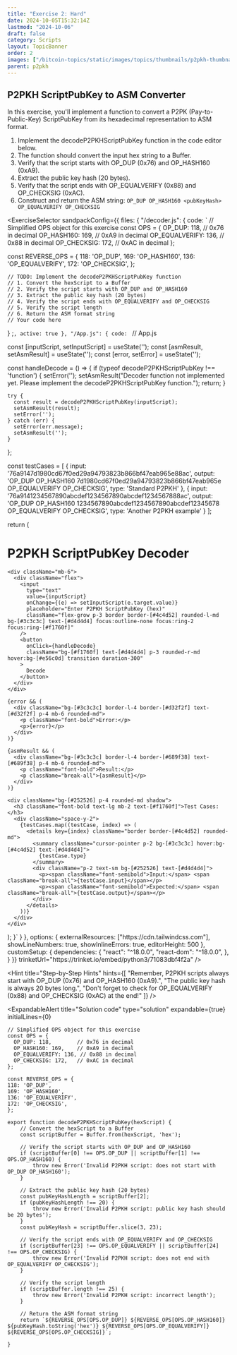 ```yaml
---
title: "Exercise 2: Hard"
date: 2024-10-05T15:32:14Z
lastmod: "2024-10-06"
draft: false
category: Scripts
layout: TopicBanner
order: 2
images: ["/bitcoin-topics/static/images/topics/thumbnails/p2pkh-thumbnail.webp"]
parent: p2pkh
---
```


## P2PKH ScriptPubKey to ASM Converter

In this exercise, you'll implement a function to convert a P2PK (Pay-to-Public-Key) ScriptPubKey from its hexadecimal representation to ASM format.

1. Implement the decodeP2PKHScriptPubKey function in the code editor below.
2. The function should convert the input hex string to a Buffer.
3. Verify that the script starts with OP_DUP (0x76) and OP_HASH160 (0xA9).
4. Extract the public key hash (20 bytes).
5. Verify that the script ends with OP_EQUALVERIFY (0x88) and OP_CHECKSIG (0xAC).
6. Construct and return the ASM string: `OP_DUP OP_HASH160 <pubKeyHash> OP_EQUALVERIFY OP_CHECKSIG`

<ExerciseSelector
  sandpackConfig={{
    files: {
      "/decoder.js": {
        code: `
// Simplified OPS object for this exercise
const OPS = {
  OP_DUP: 118,        // 0x76 in decimal
  OP_HASH160: 169,    // 0xA9 in decimal
  OP_EQUALVERIFY: 136, // 0x88 in decimal
  OP_CHECKSIG: 172,   // 0xAC in decimal
};

const REVERSE_OPS = {
118: 'OP_DUP',
169: 'OP_HASH160',
136: 'OP_EQUALVERIFY',
172: 'OP_CHECKSIG',
};

    // TODO: Implement the decodeP2PKHScriptPubKey function
    // 1. Convert the hexScript to a Buffer
    // 2. Verify the script starts with OP_DUP and OP_HASH160
    // 3. Extract the public key hash (20 bytes)
    // 4. Verify the script ends with OP_EQUALVERIFY and OP_CHECKSIG
    // 5. Verify the script length
    // 6. Return the ASM format string
    // Your code here
}
;`,
        active: true
      },
      "/App.js": {
        code: `
// App.js

  const [inputScript, setInputScript] = useState('');
  const [asmResult, setAsmResult] = useState('');
  const [error, setError] = useState('');

const handleDecode = () => {
if (typeof decodeP2PKHScriptPubKey !== 'function') {
setError('');
setAsmResult("Decoder function not implemented yet. Please implement the decodeP2PKHScriptPubKey function.");
return;
}

    try {
      const result = decodeP2PKHScriptPubKey(inputScript);
      setAsmResult(result);
      setError('');
    } catch (err) {
      setError(err.message);
      setAsmResult('');
    }

};

const testCases = [
{
input: '76a9147d1980cd67f0ed29a94793823b866bf47eab965e88ac',
output: 'OP_DUP OP_HASH160 7d1980cd67f0ed29a94793823b866bf47eab965e OP_EQUALVERIFY OP_CHECKSIG',
type: 'Standard P2PKH'
},
{
input: '76a9141234567890abcdef1234567890abcdef1234567888ac',
output: 'OP_DUP OP_HASH160 1234567890abcdef1234567890abcdef12345678 OP_EQUALVERIFY OP_CHECKSIG',
type: 'Another P2PKH example'
}
];

return (

<div className="flex items-center justify-center min-h-screen bg-[#1e1e1e]">
  <div className="max-w-3xl w-full mx-auto rounded-md m-4 p-6 bg-[#1e1e1e] shadow-md">
    <h1 className="text-3xl font-bold mb-6 text-center text-[#f1760f]">P2PKH ScriptPubKey Decoder</h1>

    <div className="mb-6">
      <div className="flex">
        <input
          type="text"
          value={inputScript}
          onChange={(e) => setInputScript(e.target.value)}
          placeholder="Enter P2PKH ScriptPubKey (hex)"
          className="flex-grow p-3 border border-[#4c4d52] rounded-l-md bg-[#3c3c3c] text-[#d4d4d4] focus:outline-none focus:ring-2 focus:ring-[#f1760f]"
        />
        <button
          onClick={handleDecode}
          className="bg-[#f1760f] text-[#d4d4d4] p-3 rounded-r-md hover:bg-[#e56c0d] transition duration-300"
        >
          Decode
        </button>
      </div>
    </div>

    {error && (
      <div className="bg-[#3c3c3c] border-l-4 border-[#d32f2f] text-[#d32f2f] p-4 mb-6 rounded-md">
        <p className="font-bold">Error:</p>
        <p>{error}</p>
      </div>
    )}

    {asmResult && (
      <div className="bg-[#3c3c3c] border-l-4 border-[#689f38] text-[#689f38] p-4 mb-6 rounded-md">
        <p className="font-bold">Result:</p>
        <p className="break-all">{asmResult}</p>
      </div>
    )}

    <div className="bg-[#252526] p-4 rounded-md shadow">
      <h3 className="font-bold text-lg mb-2 text-[#f1760f]">Test Cases:</h3>
      <div className="space-y-2">
        {testCases.map((testCase, index) => (
          <details key={index} className="border border-[#4c4d52] rounded-md">
            <summary className="cursor-pointer p-2 bg-[#3c3c3c] hover:bg-[#4c4d52] text-[#d4d4d4]">
              {testCase.type}
            </summary>
            <div className="p-2 text-sm bg-[#252526] text-[#d4d4d4]">
              <p><span className="font-semibold">Input:</span> <span className="break-all">{testCase.input}</span></p>
              <p><span className="font-semibold">Expected:</span> <span className="break-all">{testCase.output}</span></p>
            </div>
          </details>
        ))}
      </div>
    </div>

  </div>
</div>
);
}`
      }
    },
    options: {
      externalResources: ["https://cdn.tailwindcss.com"],
      showLineNumbers: true,
      showInlineErrors: true,
      editorHeight: 500
    },
    customSetup: {
      dependencies: {
        "react": "^18.0.0",
        "react-dom": "^18.0.0",
      },
    }
  }}
  trinketUrl="https://trinket.io/embed/python3/71083dbf4f2a"
/>

<Hint
    title="Step-by-Step Hints"
    hints={[
        "Remember, P2PKH scripts always start with OP_DUP (0x76) and OP_HASH160 (0xA9).",
        "The public key hash is always 20 bytes long.",
        "Don't forget to check for OP_EQUALVERIFY (0x88) and OP_CHECKSIG (0xAC) at the end!"
    ]}
/>

<ExpandableAlert
  title="Solution code"
  type="solution"
  expandable={true}
  initialLines={0}

>

```
// Simplified OPS object for this exercise
const OPS = {
  OP_DUP: 118,        // 0x76 in decimal
  OP_HASH160: 169,    // 0xA9 in decimal
  OP_EQUALVERIFY: 136, // 0x88 in decimal
  OP_CHECKSIG: 172,   // 0xAC in decimal
};

const REVERSE_OPS = {
118: 'OP_DUP',
169: 'OP_HASH160',
136: 'OP_EQUALVERIFY',
172: 'OP_CHECKSIG',
};

export function decodeP2PKHScriptPubKey(hexScript) {
    // Convert the hexScript to a Buffer
    const scriptBuffer = Buffer.from(hexScript, 'hex');

    // Verify the script starts with OP_DUP and OP_HASH160
    if (scriptBuffer[0] !== OPS.OP_DUP || scriptBuffer[1] !== OPS.OP_HASH160) {
        throw new Error('Invalid P2PKH script: does not start with OP_DUP OP_HASH160');
    }

    // Extract the public key hash (20 bytes)
    const pubKeyHashLength = scriptBuffer[2];
    if (pubKeyHashLength !== 20) {
        throw new Error('Invalid P2PKH script: public key hash should be 20 bytes');
    }
    const pubKeyHash = scriptBuffer.slice(3, 23);

    // Verify the script ends with OP_EQUALVERIFY and OP_CHECKSIG
    if (scriptBuffer[23] !== OPS.OP_EQUALVERIFY || scriptBuffer[24] !== OPS.OP_CHECKSIG) {
        throw new Error('Invalid P2PKH script: does not end with OP_EQUALVERIFY OP_CHECKSIG');
    }

    // Verify the script length
    if (scriptBuffer.length !== 25) {
        throw new Error('Invalid P2PKH script: incorrect length');
    }

    // Return the ASM format string
    return `${REVERSE_OPS[OPS.OP_DUP]} ${REVERSE_OPS[OPS.OP_HASH160]} ${pubKeyHash.toString('hex')} ${REVERSE_OPS[OPS.OP_EQUALVERIFY]} ${REVERSE_OPS[OPS.OP_CHECKSIG]}`;

}

```

</ExpandableAlert>
